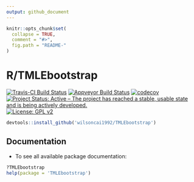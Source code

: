 ```yaml
---
output: github_document
---
```


```r
knitr::opts_chunk$set(
  collapse = TRUE,
  comment = "#>",
  fig.path = "README-"
)
```

# R/TMLEbootstrap

[![Travis-CI Build Status](https://travis-ci.org/wilsoncai1992/TMLEbootstrap.svg?branch=master)](https://travis-ci.org/wilsoncai1992/TMLEbootstrap)
[![Appveyor Build Status](https://ci.appveyor.com/api/projects/status/hagh8vidrdeacr7f?svg=true)](https://ci.appveyor.com/project/wilsoncai1992/TMLEbootstrap)
[![codecov](https://codecov.io/gh/wilsoncai1992/TMLEbootstrap/branch/master/graph/badge.svg)](https://codecov.io/gh/wilsoncai1992/TMLEbootstrap)
[![Project Status: Active – The project has reached a stable, usable state and is being actively developed.](https://www.repostatus.org/badges/latest/active.svg)](https://www.repostatus.org/#active)
[![License: GPL v2](https://img.shields.io/badge/License-GPL%20v2-blue.svg)](https://www.gnu.org/licenses/gpl-2.0)
<!-- [![CRAN_Status_Badge](http://www.r-pkg.org/badges/version/TMLEbootstrap)](http://cran.rstudio.com/web/packages/TMLEbootstrap/index.html) -->
<!-- [![](http://cranlogs.r-pkg.org/badges/TMLEbootstrap)](http://cran.rstudio.com/web/packages/TMLEbootstrap/index.html) [![](http://cranlogs.r-pkg.org/badges/grand-total/TMLEbootstrap)](http://cran.rstudio.com/web/packages/TMLEbootstrap/index.html) -->


```R
devtools::install_github('wilsoncai1992/TMLEbootstrap')
```

## Documentation

* To see all available package documentation:

```R
?TMLEbootstrap
help(package = 'TMLEbootstrap')
```

